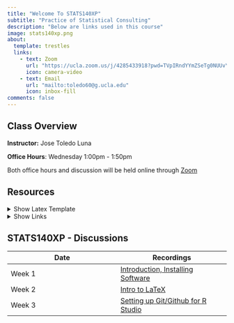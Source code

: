 ```yaml
---
title: "Welcome To STATS140XP"
subtitle: "Practice of Statistical Consulting"
description: "Below are links used in this course"
image: stats140xp.png
about:
  template: trestles
  links:
    - text: Zoom
      url: "https://ucla.zoom.us/j/4285433918?pwd=TVpIRndYYmZSeTg0NUUvYlhTWllUQT09"
      icon: camera-video
    - text: Email
      url: "mailto:toledo60@g.ucla.edu"
      icon: inbox-fill
comments: false
---
```


::: column-page
## Class Overview

**Instructor:** Jose Toledo Luna

**Office Hours**: Wednesday 1:00pm - 1:50pm <br/>

Both office hours and discussion will be held online through [Zoom](https://ucla.zoom.us/j/4285433918?pwd=TVpIRndYYmZSeTg0NUUvYlhTWllUQT09)

## Resources

<details>

<summary>Show Latex Template</summary>

```{=html}
<script src="https://gist.github.com/toledo60/982f98afbd1cabc4d694d6025886ddac.js"></script>
```

</details>

<details>

<summary>Show Links</summary>

[Simple Beamer Template](https://www.overleaf.com/latex/templates/simpleplus-beamertheme/wfmfjhdcrdfx)

[Quarto Website Examples](https://quarto.org/docs/gallery/#websites)

<!-- [Quarto CV Template](https://github.com/mps9506/quarto-cv?tab=readme-ov-file) -->

<!-- [STATS13 Quarto Website Source Code](https://github.com/toledo60/ucla-stats13) -->

<!-- [My Personal Website Source Code](https://github.com/toledo60/quarto-website) -->

[Quarto Websites Guide](https://quarto.org/docs/websites/)

</details>

## STATS140XP - Discussions

| **Date** | Recordings |
|------------------------------------|------------------------------------|
| Week 1 | [Introduction, Installing Software](https://app.box.com/s/c6vndj7l1qho4ipn4i8kq69y7jp6kqj5) |
| Week 2 | [Intro to LaTeX](https://app.box.com/s/kjdcjh0zo584atddzsbr76akvwjmi3b9) |
| Week 3 | [Setting up Git/Github for R Studio](https://app.box.com/s/v2ywyy0df2gq8puoualnj2vflte2c9nt) |
:::



```{=html}
<!--
| Week 4 | [CV with Quarto](https://app.box.com/s/xi01k1rhz66j9b7kej3tcm1rvms2bl0p) |
| Week 5 | [Setting up Personal Website](https://app.box.com/s/ho35gvsawhvavrwc0xc4q30bq73tpw7f) |
| Week 6 | [Adding Content to Website](https://app.box.com/s/5ckx6l5f5i7swgr3sspdg141ybpu9lux) |
| Week 7 | [Wrapping up Website](https://app.box.com/s/hth5sgopt5ri5cppjy2akwwjnkef4o42) | -->
```
